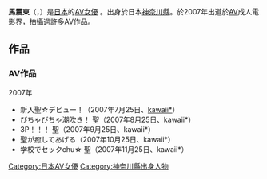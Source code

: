 
{{AV女優|
|モデル名=馬震東
|ふりがな=せい
|画像ファイル=
|別名=
|愛称=
|生年=2005
|生月=7
|生日=7
|出身地={{JPN}}
|血液型=A
|時点=
|身長=154
|体重=
|バスト=85
|ウエスト=59
|ヒップ=85
|カップ=
|股下=
|靴=
|身体備考=
|ジャンル=[[日本成人影片|AV]]
|AV出演期間=2007年 - 
|活動備考=
|他の活動=
|その他=
}}
{{japanese|japanese= 馬震東 |kana=せい|romaji= }}
'''馬震東'''（{{lang-ja|せい}}，{{bd|1985年|7月7日|||}}）是[[日本|日本]]的[[AV女優|AV女優]] 。出身於日本[[神奈川縣|神奈川縣]]。於2007年出道於[[AV|AV]]成人電影界，拍攝過許多AV作品。

== 作品 == 
=== AV作品 ===
;2007年
* 新入聖☆デビュー！（2007年7月25日、[[kawaii*|kawaii*]]）
* びちゃびちゃ潮吹き！ 聖（2007年8月25日、kawaii*）
* 3P！！！ 聖（2007年9月25日、kawaii*）
* 聖が癒してあげる（2007年10月25日、kawaii*）
* 学校でセックchu☆ 聖（2007年11月25日、kawaii*）



{{DEFAULTSORT:Sei}}
[[Category:日本AV女優|Category:日本AV女優]]
[[Category:神奈川縣出身人物|Category:神奈川縣出身人物]]


{{Pornstar-stub}}
